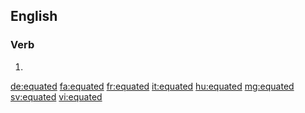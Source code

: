 ==English==

===Verb===
{{head|en}}

# {{en-past of|equate}}

[[de:equated]]
[[fa:equated]]
[[fr:equated]]
[[it:equated]]
[[hu:equated]]
[[mg:equated]]
[[sv:equated]]
[[vi:equated]]